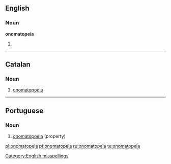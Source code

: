 ==English==

===Noun===
'''onomatopeia'''

# {{misspelling of|onomatopoeia}}

[[Category:English misspellings]]

----

==Catalan==
{{wikipedia|lang=ca}}

===Noun===
{{ca-noun|f|onomatopeies}}

# [[onomatopoeia]]

----

==Portuguese==
{{wikipedia|lang=pt}}

===Noun===
{{pt-noun|f}}

# [[onomatopoeia]] (property)

{{tbot entry|Portuguese|onomatopoeia|2010|August|pt}}

[[pl:onomatopeia]]
[[pt:onomatopeia]]
[[ru:onomatopeia]]
[[te:onomatopeia]]